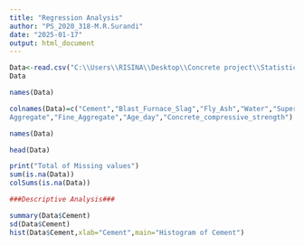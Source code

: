 ```yaml
---
title: "Regression Analysis"
author: "PS_2020_318-M.R.Surandi"
date: "2025-01-17"
output: html_document
---
```


```r
Data<-read.csv("C:\\Users\\RISINA\\Desktop\\Concrete project\\Statistical_Modeling\\Concrete_Data.csv")
Data
```

```r
names(Data)
```

```r
colnames(Data)=c("Cement","Blast_Furnace_Slag","Fly_Ash","Water","Superplasticizer","Coarse_
Aggregate","Fine_Aggregate","Age_day","Concrete_compressive_strength")
```

```r
names(Data)
```
```r
head(Data)
```

```r
print("Total of Missing values")
sum(is.na(Data))
colSums(is.na(Data))
```

```r
###Descriptive Analysis###

summary(Data$Cement)
sd(Data$Cement)
hist(Data$Cement,xlab="Cement",main="Histogram of Cement")
```

